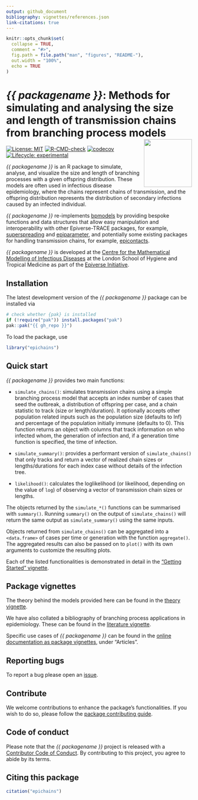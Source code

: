 ```yaml
---
output: github_document
bibliography: vignettes/references.json
link-citations: true
---
```


<!-- README.md is generated from README.Rmd. Please edit that file. -->
<!-- The code to render this README is stored in .github/workflows/render-readme.yaml -->
<!-- Variables marked with double curly braces will be transformed beforehand: -->
<!-- `packagename` is extracted from the DESCRIPTION file -->
<!-- `gh_repo` is extracted via a special environment variable in GitHub Actions -->

```r
knitr::opts_chunk$set(
  collapse = TRUE,
  comment = "#>",
  fig.path = file.path("man", "figures", "README-"),
  out.width = "100%",
  echo = TRUE
)
```

# _{{ packagename }}_: Methods for simulating and analysing the size and length of transmission chains from branching process models <img src="man/figures/logo.svg" align="right" height="130" />

<!-- badges: start -->
[![License: MIT](https://img.shields.io/badge/License-MIT-yellow.svg)](https://opensource.org/licenses/MIT)
[![R-CMD-check](https://github.com/epiverse-trace/epichains/actions/workflows/R-CMD-check.yaml/badge.svg)](https://github.com/epiverse-trace/epichains/actions/workflows/R-CMD-check.yaml)
[![codecov](https://codecov.io/github/epiverse-trace/epichains/branch/main/graphs/badge.svg)](https://codecov.io/github/epiverse-trace/epichains)
[![Lifecycle:
experimental](https://img.shields.io/badge/lifecycle-experimental-orange.svg)](https://lifecycle.r-lib.org/articles/stages.html#experimental)
<!-- badges: end -->

_{{ packagename }}_ is an R package to simulate, analyse, and visualize the size 
and length of branching processes with a given offspring distribution. These 
models are often used in infectious disease epidemiology, where the chains represent chains of
transmission, and the offspring distribution represents the distribution of 
secondary infections caused by an infected individual. 

_{{ packagename }}_ re-implements [bpmodels](https://github.com/epiverse-trace/bpmodels/)
by providing bespoke functions and data structures that allow easy
manipulation and interoperability with other Epiverse-TRACE packages, for example, [superspreading](https://github.com/epiverse-trace/superspreading/) and [epiparameter](https://github.com/epiverse-trace/epiparameter/), and potentially some existing packages for handling transmission chains, for example, [epicontacts](https://github.com/reconhub/epicontacts).

_{{ packagename }}_ is developed at the [Centre for the Mathematical Modelling of Infectious Diseases](https://www.lshtm.ac.uk/research/centres/centre-mathematical-modelling-infectious-diseases) at the London School of Hygiene and Tropical Medicine as part of the [Epiverse Initiative](https://data.org/initiatives/epiverse/).

## Installation

The latest development version of the _{{ packagename }}_ package can be installed via

```r
# check whether {pak} is installed
if (!require("pak")) install.packages("pak")
pak::pak("{{ gh_repo }}")
```

To load the package, use

```r
library("epichains")
```

## Quick start

_{{ packagename }}_ provides two main functions:

* `simulate_chains()`: simulates transmission chains using a simple
branching process model that accepts an index number of cases that seed
the outbreak, a distribution of offspring per case, and a chain statistic
to track (size or length/duration). It optionally accepts other population
related inputs such as the population size (defaults to Inf) and percentage
of the population initially immune (defaults to 0). This function returns
an object with columns that track information on who infected whom, the
generation of infection and, if a generation time function is specified, the
time of infection.

* `simulate_summary()`: provides a performant version of `simulate_chains()`
that only tracks and return a vector of realized chain sizes or
lengths/durations for each index case without details of the infection tree.

* `likelihood()`: calculates the loglikelihood (or likelihood, depending
on the value of `log`) of observing a vector of transmission chain sizes or
lengths.

The objects returned by the `simulate_*()` functions can be summarised with
`summary()`. Running `summary()` on the output of `simulate_chains()` will
return the same output as `simulate_summary()` using the same inputs.

Objects returned from `simulate_chains()` can be aggregated into a
`<data.frame>` of cases per time or generation
with the function `aggregate()`. The aggregated results can also be passed
on to `plot()` with its own arguments to customize the resulting plots.

Each of the listed functionalities is demonstrated in detail
in the ["Getting Started" vignette](https://epiverse-trace.github.io/epichains/articles/epichains.html).

## Package vignettes

The theory behind the models provided here can be
found in the [theory vignette](https://epiverse-trace.github.io/epichains/articles/theoretical_background.html).

We have also collated a bibliography of branching process applications in 
epidemiology. These can be found in the [literature vignette](https://epiverse-trace.github.io/epichains/articles/branching_process_literature.html).

Specific use cases of _{{ packagename }}_ can be found in 
the [online documentation as package vignettes](https://epiverse-trace.github.io/epichains/), under "Articles".

## Reporting bugs 

To report a bug please open an [issue](https://github.com/epiverse-trace/epichains/issues/new/choose).

## Contribute

We welcome contributions to enhance the package's functionalities. If you 
wish to do so, please follow the [package contributing guide](https://github.com/epiverse-trace/epichains/blob/main/.github/CONTRIBUTING.md).

## Code of conduct

Please note that the _{{ packagename }}_ project is released with a [Contributor Code of Conduct](https://github.com/epiverse-trace/.github/blob/main/CODE_OF_CONDUCT.md). 
By contributing to this project, you agree to abide by its terms.

## Citing this package

```r
citation("epichains")
```
